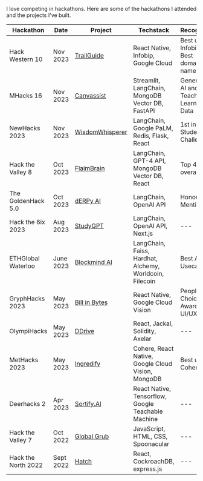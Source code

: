 I love competing in hackathons. Here are some of the hackathons I attended and the projects I've built.

| Hackathon   | Date  | Project   | Techstack    | Recognition    |
|------------|------------|------------|------------|------------|
| Hack Western 10 | Nov 2023 | [TrailGuide](https://devpost.com/software/trailguide) | React Native, Infobip, Google Cloud | Best use of Infobip, Best domain name |
| MHacks 16 | Nov 2023 | [Canvassist](https://devpost.com/software/canvassist) | Streamlit, LangChain, MongoDB Vector DB, FastAPI | Generative AI and Teaching & Learning Data |
| NewHacks 2023 | Nov 2023 | [WisdomWhisperer](https://devpost.com/software/quizzer-9jvrd0)| LangChain, Google PaLM, Redis, Flask, React | 1st in Student Challenge |
| Hack the Valley 8 | Oct 2023 | [FlaimBrain](https://devpost.com/software/flaimebrain) | LangChain, GPT-4 API, MongoDB Vector DB, React| Top 4 overall |
| The GoldenHack 5.0 | Oct 2023 | [dERPy AI](https://devpost.com/software/derpy-ai) | LangChain, OpenAI API | Honourable Mention |
| Hack the 6ix 2023 | Aug 2023 | [StudyGPT](https://devpost.com/software/studygpt-8ulox5) | LangChain, OpenAI API, Next.js | --- |
| ETHGlobal Waterloo | June 2023 | [Blockmind AI](https://github.com/Bobliuuu/blockmind-ai/) | LangChain, Faiss, Hardhat, Alchemy, Worldcoin, Filecoin | Best AI Usecase |
| GryphHacks 2023 | May 2023 | [Bill in Bytes](https://devpost.com/software/bill-in-bytes) | React Native, Google Cloud Vision| People's Choice Award, Best UI/UX |
| OlympiHacks | May 2023 | [DDrive](https://devpost.com/software/ddrive) | React, Jackal, Solidity, Axelar | --- |
| MetHacks 2023 | May 2023 | [Ingredify](https://devpost.com/software/ingredify) | Cohere, React Native, Google Cloud Vision, MongoDB | Best use of Cohere |
| Deerhacks 2 | Apr 2023 | [Sortify.AI](https://devpost.com/software/sortify-ai) | React Native, Tensorflow, Google Teachable Machine | --- |
| Hack the Valley 7 | Oct 2022 | [Global Grub](https://devpost.com/software/global-grub) | JavaScript, HTML, CSS, Spoonacular | --- |
| Hack the North 2022 | Sept 2022 | [Hatch](https://devpost.com/software/hatch-0z3m7n) | React, CockroachDB, express.js | --- |
